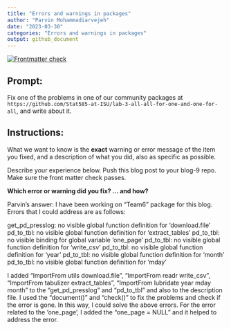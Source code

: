 ```yaml
---
title: "Errors and warnings in packages"
author: "Parvin Mohammadiarvejeh"
date: "2023-03-30"
categories: "Errors and warnings in packages"
output: github_document
---
```


<!-- README.md is generated from README.Rmd. Please edit that file -->
<!-- badges: start -->
[![Frontmatter check](../../actions/workflows/check-yaml.yaml/badge.svg)](../../actions/workflows/check-yaml.yaml)
<!-- badges: end -->

## Prompt:

Fix one of the problems in one of our community packages at `https://github.com/Stat585-at-ISU/lab-3-all-all-for-one-and-one-for-all`, and write about it. 

## Instructions:

What we want to know is the **exact** warning or error message of the item you fixed, and a description of what you did, also as specific as possible. 

Describe your experience  below. Push this blog post to your blog-9 repo. Make sure the front matter check passes.

**Which error or warning did you fix? ... and how?**

Parvin's answer: I have been working on "Team6" package for this blog.
Errors that I could address are as follows:

get_pd_presslog: no visible global function definition for 'download.file'
pd_to_tbl: no visible global function definition for 'extract_tables'
pd_to_tbl: no visible binding for global variable 'one_page'
pd_to_tbl: no visible global function definition for 'write_csv'
pd_to_tbl: no visible global function definition for 'year'
pd_to_tbl: no visible global function definition for 'month'
pd_to_tbl: no visible global function definition for 'mday'




I added "ImportFrom utils download.file", "ImportFrom readr write_csv", "ImportFrom tabulizer extract_tables", "ImportFrom lubridate year mday month" to the "get_pd_presslog" and "pd_to_tbl" and also to the description file. I used the "document()" and "check()" to fix the problems and check if the error is gone. In this way, I could solve the above errors. For the error related to the 'one_page', I added the "one_page = NULL" and it helped to address the error. 





  
  
  
